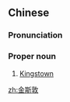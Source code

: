 ==Chinese==
{{zh-forms|gloss=-}}

===Pronunciation===
{{zh-pron
|m=Jīnsīdūn
|cat=pn
}}

===Proper noun===
{{zh-proper noun}}

# [[Kingstown]] {{gloss|capital of Saint Vincent and the Grenadines}}

{{zh-cat|Capital cities}}

[[zh:金斯敦]]